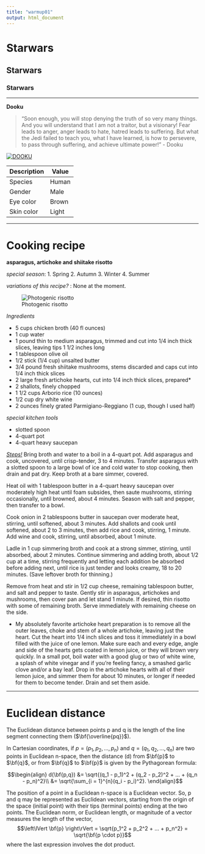 ```yaml
---
title: "warmup01"
output: html_document
---
```


# Starwars
## Starwars
### Starwars
***

**Dooku**

>"Soon enough, you will stop denying the truth of so very many things. And you will understand that I am not a traitor, but a visionary! Fear leads to anger, anger leads to hate, hatred leads to suffering. But what the Jedi failed to teach you, what I have learned, is how to persevere, to pass through suffering, and achieve ultimate power!" - Dooku 

[![DOOKU](Dooku_Headshot.jpg)](https://starwars.fandom.com/wiki/Dooku)


| Description | Value       |
| ----------- | ----------- |
| Species     | Human       |
| Gender      | Male    |
| Eye color   | Brown |
| Skin color  | Light |

***
# Cooking recipe

**asparagus, artichoke and shiitake risotto**

_special season_:
1. Spring
2. Autumn
3. Winter
4. Summer

_variations of this recipe?_ : None at the moment.

![Photogenic risotto](someday-my-spring-will-come1.jpg)

_Ingredients_

- 5 cups chicken broth (40 fl ounces)
- 1 cup water
- 1 pound thin to medium asparagus, trimmed and cut into 1/4 inch thick slices, leaving tips 1 1/2 inches long
- 1 tablespoon olive oil
- 1/2 stick (1/4 cup) unsalted butter
- 3/4 pound fresh shiitake mushrooms, stems discarded and caps cut into 1/4 inch thick slices
- 2 large fresh artichoke hearts, cut into 1/4 inch thick slices, prepared*
- 2 shallots, finely chopped
- 1 1/2 cups Arborio rice (10 ounces)
- 1/2 cup dry white wine
- 2 ounces finely grated Parmigiano-Reggiano (1 cup, though I used half)

_special kitchen tools_

- slotted spoon
- 4-quart pot
- 4-quart heavy saucepan

[_Steps!_](https://smittenkitchen.com/2007/01/someday-my-spring-will-come/)
Bring broth and water to a boil in a 4-quart pot. Add asparagus and cook, uncovered, until crisp-tender, 3 to 4 minutes. Transfer asparagus with a slotted spoon to a large bowl of ice and cold water to stop cooking, then drain and pat dry. Keep broth at a bare simmer, covered.

Heat oil with 1 tablespoon butter in a 4-quart heavy saucepan over moderately high heat until foam subsides, then saute mushrooms, stirring occasionally, until browned, about 4 minutes. Season with salt and pepper, then transfer to a bowl.

Cook onion in 2 tablespoons butter in saucepan over moderate heat, stirring, until softened, about 3 minutes. Add shallots and cook until softened, about 2 to 3 minutes, then add rice and cook, stirring, 1 minute. Add wine and cook, stirring, until absorbed, about 1 minute.

Ladle in 1 cup simmering broth and cook at a strong simmer, stirring, until absorbed, about 2 minutes. Continue simmering and adding broth, about 1/2 cup at a time, stirring frequently and letting each addition be absorbed before adding next, until rice is just tender and looks creamy, 18 to 20 minutes. (Save leftover broth for thinning.)

Remove from heat and stir in 1/2 cup cheese, remaining tablespoon butter, and salt and pepper to taste. Gently stir in asparagus, artichokes and mushrooms, then cover pan and let stand 1 minute. If desired, thin risotto with some of remaining broth. Serve immediately with remaining cheese on the side.

* My absolutely favorite artichoke heart preparation is to remove all the outer leaves, choke and stem of a whole artichoke, leaving just the heart. Cut the heart into 1/4 inch slices and toss it immediately in a bowl filled with the juice of one lemon. Make sure each and every edge, angle and side of the hearts gets coated in lemon juice, or they will brown very quickly. In a small pot, boil water with a good glug or two of white wine, a splash of white vinegar and if you’re feeling fancy, a smashed garlic clove and/or a bay leaf. Drop in the artichoke hearts with all of their lemon juice, and simmer them for about 10 minutes, or longer if needed for them to become tender. Drain and set them aside.

***
# Euclidean distance

The Euclidean distance between points p and q is the length of the line segment connecting them ($\bf{\overline{pq}}$).

In Cartesian coordinates, if $p = (p_1, p_2,..., p_n)$ and $q = (q_1, q_2,..., q_n)$ are two points in Euclidean n-space, then the distance (d) from $\bf{p}$ to $\bf{q}$, or from $\bf{q}$ to $\bf{p}$ is given by the Pythagorean formula:

$$\begin{align} 
d(\bf{p,q}) &= \sqrt{(q_1 - p_1)^2 + (q_2 - p_2)^2 + ... + (q_n - p_n)^2}\\
&= \sqrt{\sum_{i = 1}^{n}(q_i - p_i)^2}.
\end{align}$$

 
The position of a point in a Euclidean n-space is a Euclidean vector. So, p and q may be represented as Euclidean vectors, starting from the origin of the space (initial point) with their tips (terminal points) ending at the two points. The Euclidean norm, or Euclidean length, or magnitude of a vector measures the length of the vector,
$$\left\lVert \bf{p} \right\rVert = \sqrt{p_1^2 + p_2^2 + ... + p_n^2} = \sqrt{\bf{p \cdot p}}$$
where the last expression involves the dot product.

